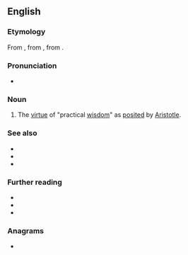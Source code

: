 ==English==
{{wikipedia|lang=en|Phronesis|''Phronesis''}}

===Etymology===
From {{uder|en|grc|φρόνησις||practical wisdom}}, from {{m|grc|φρονέω||to think}}, from {{m|grc|φρήν||mind}}.

===Pronunciation===
* {{IPA|en|/fɹəˈniːsɪs/}}

===Noun===
{{en-noun|-}}

# {{lb|en|philosophy}} The [[virtue]] of "practical [[wisdom]]" as [[posited]] by [[Aristotle]].

===See also===
* {{l|en|episteme}}
* {{l|en|sophrosyne}}
* {{l|en|techne}}

===Further reading===
* {{R:Webster 1913}}
* {{R:Century 1911}}
* {{R:OneLook}}

===Anagrams===
* {{anagrams|en|a=ehinoprss|nephrosis|personish|resiphons|siphoners}}